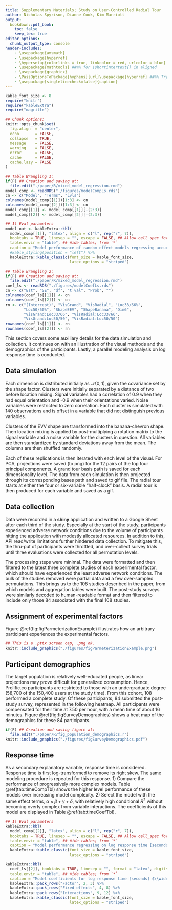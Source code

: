 ```yaml
---
title: Supplementary Materials; Study on User-Controlled Radial Tour
author: Nicholas Spyrison, Dianne Cook, Kim Marriott
output:
  bookdown::pdf_book:
    toc: false
    keep_tex: true
editor_options:
  chunk_output_type: console
header-includes:
    - \usepackage{amsmath}
    - \usepackage{hyperref}
    - \hypersetup{colorlinks = true, linkcolor = red, urlcolor = blue}
    - \usepackage{mathtools} ##%% for \shortintertext{} in aligned
    - \usepackage{graphicx}
    - \PassOptionsToPackage{hyphens}{url}\usepackage{hyperref} ##%% Trying to wrap and format urls correctly
    - \usepackage[singlelinecheck=false]{caption}
---
```

```r
kable_font_size <- 8
require("knitr")
require("kableExtra")
require("magrittr")

## Chunk options:
knitr::opts_chunk$set(
  fig.align  = "center",
  echo       = FALSE,
  collapse   = TRUE,
  message    = FALSE,
  warning    = FALSE,
  error      = FALSE,
  cache      = FALSE,
  cache.lazy = FALSE
)

## Table Wrangling 1:
if(F) ## Creation and saving at:
  file.edit("./paper/R/mixed_model_regression.rmd")
model_comp <- readRDS("./figures/modelCompLs.rds")
cn <- c("Model", "Terms", "Lvls")
colnames(model_comp[[1]])[1:3] <- cn
colnames(model_comp[[2]])[1:3] <- cn
model_comp[[1]] <- model_comp[[1]][-(2:3)]
model_comp[[2]] <- model_comp[[2]][-(2:3)]

## 1) Eval parameters
model_out <- kableExtra::kbl(
  model_comp[[1]], "latex", align = c("l", rep("r", 7)),
  booktabs = TRUE, linesep = "", escape = FALSE, ## Allow cell_spec formatting
  table.envir = "table", ## Wide tables; from `*`
  caption = "Model performance of random effect models regressing accuracy. Complex models perform better in terms of $R^2$ and RMSE, yet AIC and BIC penalize their large number of fixed effects in favor of the much simpler model containing only the visuals. Conditional $R^2$ includes error explained by the random effects, while marginal does not.") %>%
  #kable_styling(position = "left") %>%
  kableExtra::kable_classic(font_size = kable_font_size,
                            latex_options = "striped")

## Table wrangling 2:
if(F) ## Creation and saving at:
  file.edit("./paper/R/mixed_model_regression.rmd")
coef_ls <- readRDS("./figures/modelCoefLs.rds")
cn <- c("Est", "SE", "df", "t val", "Prob", "")
colnames(coef_ls[[1]]) <- cn
colnames(coef_ls[[2]]) <- cn
rn <- c("(Intercept)", "VisGrand", "VisRadial", "Loc33/66%",
        "Loc50/50%", "ShapeEEV", "ShapeBanana", "Dim6",
        "VisGrand:Loc33/66", "VisRadial:Loc33/66",
        "VisGrand:Loc50/50", "VisRadial:Loc50/50")
rownames(coef_ls[[1]]) <- rn
rownames(coef_ls[[2]]) <- rn
```

<!-- Do not add YAML header for appendix child document. -->
 <!-- Do not setup, or directly knit child document; save changes and knit parent. -->
<!-- # Appendix {#sec:appendix} is listed in parent document -->


<!-- segue to extended analysis -->
This section covers some auxiliary details for the data simulation and collection. It continues on with an illustration of the visual methods and the demographics of the participants. Lastly, a parallel modeling analysis on log response time is conducted.


## Data simulation

<!-- Clusters and correlation -->
Each dimension is distributed initially as $\mathcal{N}(0, 1)$, given the covariance set by the shape factor. Clusters were initially separated by a distance of two before location mixing. Signal variables had a correlation of 0.9 when they had equal orientation and -0.9 when their orientations varied. Noise variables were restricted to zero correlation. Each cluster is simulated with 140 observations and is offset in a variable that did not distinguish previous variables.
 
<!-- Apply shape and location transformations -->
Clusters of the EVV shape are transformed into the banana-chevron shape. Then location mixing is applied by post-multiplying a rotation matrix to the signal variable and a noise variable for the clusters in question.<!-- Preprocess and replicate and save --> All variables are then standardized by standard deviations away from the mean. The columns are then shuffled randomly.

<!-- Iterating over visual -->
Each of these replications is then iterated with each level of the visual. For PCA, projections were saved (to png) for the 12 pairs of the top four principal components. A grand tour basis path is saved for each dimensionality level. The data from each simulation is then projected through its corresponding bases path and saved to gif file. The radial tour starts at either the four or six-variable "half-clock" basis. A radial tour is then produced for each variable and saved as a gif.

## Data collection

<!-- App, data collection, network issues -->
Data were recorded in a __shiny__ application and written to a Google Sheet after each third of the study. Especially at the start of the study, participants experienced adverse network conditions due to the volume of participants hitting the application with modestly allocated resources. In addition to this, API read/write limitations further hindered data collection. To mitigate this, the thru-put of participants were throttled, and over-collect survey trials until three evaluations were collected for all permutation levels.

<!-- Preprocessing steps -->
The processing steps were minimal. The data were formatted and then filtered to the latest three complete studies of each experimental factor, which should have experienced the least adverse network conditions. The bulk of the studies removed were partial data and a few over-sampled permutations. This brings us to the 108 studies described in the paper, from which models and aggregation tables were built. The post-study surveys were similarly decoded to human-readable format and then filtered to include only those 84 associated with the final 108 studies.


## Assignment of experimental factors

Figure \@ref(fig:figParmeterizationExample) illustrates how an arbitrary participant experiences the experimental factors.

<!-- Nested latin square assignment -->
```r
## This is a .pttx screen cap, .png ok.
knitr::include_graphics("./figures/figParmeterizationExample.png") 
```

## Participant demographics {#sec:demographics}

The target population is relatively well-educated people, as linear projections may prove difficult for generalized consumption. Hence, Prolific.co participants are restricted to those with an undergraduate degree (58,700 of the 150,400 users at the study time). From this cohort, 108 performed a complete study. Of these participants, 84 submitted the post-study survey, represented in the following heatmap. All participants were compensated for their time at \pounds 7.50 per hour, with a mean time of about 16 minutes. Figure \@ref(fig:figSurveyDemographics) shows a heat map of the demographics for these 84 participants.

```r
if(F) ## Creation and saving figure at:
  file.edit("./paper/R/fig_population_demographics.r")
knitr::include_graphics("./figures/figSurveyDemographics.pdf")
```


## Response time {#sec:responsetime}

<!-- Time as secondary interest, Y2 -->
As a secondary explanatory variable, response time is considered. Response time is first log-transformed to remove its right skew. The same modeling procedure is repeated for this response. 1) Compare the performance of progressively more complex models. Table \@ref(tab:timeCompTbl) shows the higher level performance of these models over increasing model complexity. 2) Select the model with the same effect terms, $\alpha \times \beta + \gamma + \delta$, with relatively high conditional $R^2$ without becoming overly complex from variable interactions. The coefficients of this model are displayed in Table \@ref(tab:timeCoefTbl).


<!-- Y2 model comparisons, continue to use ABcd -->
```r
## 1) Eval parameters
kableExtra::kbl(
  model_comp[[2]], "latex", align = c("l", rep("r", 7)),
  booktabs = TRUE, linesep = "", escape = FALSE, ## Allow cell_spec formatting
  table.envir = "table", ## Wide tables; from `*`
  caption = "Model performance regressing on log response time [seconds], $\\widehat{Y_2}$ random effect models. Conditional $R^2$ includes the random effects, while marginal does not. The model $\\alpha \\times \\beta + \\gamma + \\delta$ model is selected to examine further as it has a relatively high marginal $R^2$ while having much less complexity than the complete interaction model.") %>%
  kableExtra::kable_classic(font_size = kable_font_size,
                            latex_options = "striped")
```

<!-- Y2 coeffiecients -->
```r
kableExtra::kbl(
  coef_ls[[2]], booktabs = TRUE, linesep = "", format = "latex", digits = 5,
  table.envir = "table", ## Wide tables; from `*`
  caption = "Model coefficients for log response time [seconds] $\\widehat{Y_2} = \\alpha \\times \\beta + \\gamma + \\delta$, with factor = pca, location = 0/100\\%, shape = EEE, and dim = 4 held as baselines. Location = 50/50\\% is the fixed term with the strongest evidence and takes less time. In contrast, the interaction term location = 50/50\\%:shape = EEV has the most evidence and takes much longer on average.") %>%
  kableExtra::pack_rows("Factor", 2, 3) %>%
  kableExtra::pack_rows("Fixed effects", 4, 8) %>%
  kableExtra::pack_rows("Interactions", 9, 12) %>%
  kableExtra::kable_classic(font_size = kable_font_size,
                            latex_options = "striped")
```


<!-- ===== Removed, random effect range analysis ======= -->
<!-- ## Random effect ranges {-} -->


<!-- <!-- Random effect terms specify source of the error -->
<!-- The random effect terms further clarify the source of the error. Below is a comparison the effect ranges attributed to the participant and to the simulations next to their marginal effect on the response, a sort of upper bound of the error they could explain. This was performed for the models regressing accuracy and then log response time. -->

<!-- <!-- Random effects vs Mean Mark CI by participant and sim -->
<!-- The residual plots have no noticeable nonlinear trends and contain striped patterns as an artifact from regressing on discrete variables. Figure \@ref(fig:figEffectRange) illustrates (T) the effect size of the random terms participant and simulation, or more accurately, the 95\% CI from Gelman simulation of their posterior distribution. The effect size of the participant is much larger than simulation. The most extreme participants are statistically significant at $\alpha = .95$, while none of the simulation effects significantly deviate from the null of having no effect size on the marks. In comparison, (B) 95\% confidence intervals participation and simulation mean accuracy, respectively. -->

<!-- Residual plots have no noticeable nonlinear trends and contain striped patterns as an artifact from regressing on discrete variables. Figure \@ref(fig:figEffectRange) illustrates (T) the effect size of the random terms participant and simulation, or more accurately, the 95\% CI from Gelman simulation of their posterior distribution. The effect size of the participant is much larger than simulation. The most extreme participants are statistically significant at $\alpha = .95$, while none of the simulation effects significantly deviate from the null of having no effect size on the marks. In comparison, (B) 95\% confidence intervals participation and simulation mean accuracy, respectively. -->

<!-- ```{r figEffectRange, out.width="100%", fig.show="asis", fig.cap="Accuracy model: (T) Estimated effect ranges of the random effect terms participant and data simulation of the accuracy model, $\\widehat{Y_1} = \\alpha \\times \\beta + \\gamma + \\delta$. Confidence intervals are created with Gelman simulation on the effect posterior distributions. The effect size of the participant is relatively large, with several significant extrema. None of the simulations deviate significantly. (B) The ordered distributions of the CI of mean marks follow the same general pattern and give the additional context of how much variation is in the data, an upper limit to the effect range. The effect ranges capture about two-thirds of the range of the data without the model. All intervals for $\\alpha = .95$ confidence."} -->
<!-- if(F) ## Creation and saving figure at: -->
<!--   file.edit("./apps_supplementary/v4_prolifico_100/_analysis.rmd") -->
<!-- knitr::include_graphics("./figures/figEffectRange.pdf") -->
<!-- ``` -->

<!-- Similarly, figure \@ref(fig:figTeffectRange) shows the Gelman simulations and marginal effects of the simulation and participants for the model with the same terms regressing on log response time. -->

<!-- ```{r figTeffectRange, out.width="100%", fig.show="asis", fig.cap = "Log response time model: (T) The effect ranges of Gelman resimulation on posterior distributions for the time model, $\\widehat{Y_2} = \\alpha \\times \\beta + \\gamma + \\delta$. These show the magnitude and distributions of particular participants and simulations. Simulation has a relatively small effect on response time. (B) Confidence intervals for mean log time by participant and simulation. The marginal density shows that the response times are left-skewed after log transformation. Interpreting back to linear time there is quite the spread of response times: $e^{1} = 2.7$, $e^{2.75} = 15.6$, $e^{3.75} = 42.5$ seconds. Of the simulations on the right, the bottom has a large variation in response time, relative to the effect ranges which means that the variation is explained in the terms of the model and not by the simulation itself."} -->
<!-- if(F) ## Creation and saving figure at: -->
<!--   file.edit("./apps_supplementary/v4_prolifico_100/_analysis.rmd") -->
<!-- knitr::include_graphics("./figures/figTeffectRange.pdf") -->
<!-- ``` -->


